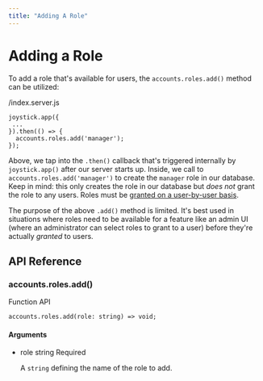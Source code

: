 ```yaml
---
title: "Adding A Role"
---
```


# Adding a Role

To add a role that's available for users, the `accounts.roles.add()` method can be utilized:

/index.server.js


    joystick.app({
     ...
    }).then(() => {
      accounts.roles.add('manager');
    });

Above, we tap into the `.then()` callback that's triggered internally by `joystick.app()` after our server starts up. Inside, we call to `accounts.roles.add('manager')` to create the `manager` role in our database. Keep in mind: this only creates the role in our database but _does not_ grant the role to any users. Roles must be [granted on a user-by-user basis](node/accounts/roles/granting-a-role).

The purpose of the above `.add()` method is limited. It's best used in situations where roles need to be available for a feature like an admin UI (where an administrator can select roles to grant to a user) before they're actually _granted_ to users.

## API Reference

### accounts.roles.add()

Function API

    accounts.roles.add(role: string) => void;

#### Arguments

- role string Required

  A `string` defining the name of the role to add.
